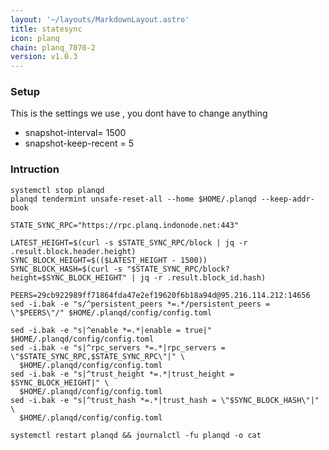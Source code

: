 ```yaml
---
layout: '~/layouts/MarkdownLayout.astro'
title: statesync
icon: planq
chain: planq_7070-2
version: v1.0.3
---
```

### Setup
This is the settings we use , you dont have to change anything

- snapshot-interval= 1500
- snapshot-keep-recent = 5

### Intruction

```
systemctl stop planqd 
planqd tendermint unsafe-reset-all --home $HOME/.planqd --keep-addr-book

STATE_SYNC_RPC="https://rpc.planq.indonode.net:443"

LATEST_HEIGHT=$(curl -s $STATE_SYNC_RPC/block | jq -r .result.block.header.height)
SYNC_BLOCK_HEIGHT=$(($LATEST_HEIGHT - 1500))
SYNC_BLOCK_HASH=$(curl -s "$STATE_SYNC_RPC/block?height=$SYNC_BLOCK_HEIGHT" | jq -r .result.block_id.hash)

PEERS=29cb922989ff71864fda47e2ef19620f6b18a94d@95.216.114.212:14656 
sed -i.bak -e "s/^persistent_peers *=.*/persistent_peers = \"$PEERS\"/" $HOME/.planqd/config/config.toml

sed -i.bak -e "s|^enable *=.*|enable = true|" $HOME/.planqd/config/config.toml
sed -i.bak -e "s|^rpc_servers *=.*|rpc_servers = \"$STATE_SYNC_RPC,$STATE_SYNC_RPC\"|" \
  $HOME/.planqd/config/config.toml
sed -i.bak -e "s|^trust_height *=.*|trust_height = $SYNC_BLOCK_HEIGHT|" \
  $HOME/.planqd/config/config.toml
sed -i.bak -e "s|^trust_hash *=.*|trust_hash = \"$SYNC_BLOCK_HASH\"|" \
  $HOME/.planqd/config/config.toml

systemctl restart planqd && journalctl -fu planqd -o cat
```